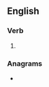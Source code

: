 ==English==

===Verb===
{{head|en|present participle}}

# {{present participle of|OK|lang=en|nocat=1}}

===Anagrams===
* {{l|en|KO'ing}}